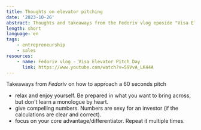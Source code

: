 ```yaml
---
title: Thoughts on elevator pitching
date: '2023-10-26'
abstract: Thoughts and takeaways from the Fedoriv vlog eposide "Visa Elevator Pitch Day".
length: short
language: en
tags:
    - entrepreneurship
    - sales
resources:
    - name: Fedoriv vlog - Visa Elevator Pitch Day
      link: https://www.youtube.com/watch?v=59VvA_LK44A
---
```


Takeaways from _Fedoriv_ on how to approach a 60 seconds pitch

-   relax and enjoy yourself. Be prepared in what you want to bring across, but don't learn a monologue by heart.
-   give compelling numbers. Numbers are sexy for an investor (if the calculations are clear and correct).
-   focus on your core advantage/differentiator. Repeat it multiple times.
